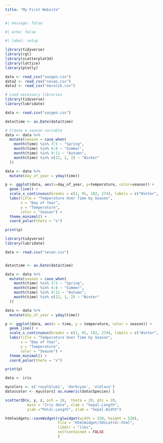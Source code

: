 ```yaml
---
title: "My First Website"
---
```



```r
#| message: false

#| echo: false

#| label: setup

library(tidyverse)
library(rgl)
library(scatterplot3d)
library(lattice)
library(plotly)

```

```r
data <- read_csv("vazgen.csv")
data2 <- read_csv("sevan.csv")
data3 <- read_csv("maralik.csv")

```


```r

# Load necessary libraries
library(tidyverse)
library(lubridate)  

data <- read.csv("vazgen.csv")

data$time <- as.Date(data$time)

# Create a season variable
data <- data %>%
  mutate(season = case_when(
    month(time) %in% 3:5 ~ "Spring",
    month(time) %in% 6:8 ~ "Summer",
    month(time) %in% 9:11 ~ "Autumn",
    month(time) %in% c(12, 1, 2) ~ "Winter"
  ))

data <- data %>%
  mutate(day_of_year = yday(time))

p <- ggplot(data, aes(x=day_of_year, y=temperature, color=season)) +
  geom_line() +
  scale_x_continuous(breaks = c(1, 91, 182, 274), labels = c("Winter", "Spring", "Summer", "Autumn")) +
  labs(title = "Temperature Over Time by Season",
       x = "Day of Year",
       y = "Temperature",
       color = "Season") +
  theme_minimal() +
  coord_polar(theta = "x")

print(p)

```


```r

library(tidyverse)
library(lubridate)  

data <- read.csv("sevan.csv")  


data$time <- as.Date(data$time)

data <- data %>%
  mutate(season = case_when(
    month(time) %in% 3:5 ~ "Spring",
    month(time) %in% 6:8 ~ "Summer",
    month(time) %in% 9:11 ~ "Autumn",
    month(time) %in% c(12, 1, 2) ~ "Winter"
  ))

data <- data %>%
  mutate(day_of_year = yday(time))

p <- ggplot(data, aes(x = time, y = temperature, color = season)) +
  geom_line() +
  scale_x_continuous(breaks = c(1, 91, 182, 274), labels = c("Winter", "Spring", "Summer", "Autumn")) +
  labs(title = "Temperature Over Time by Season",
       x = "Day of Year",
       y = "Temperature",
       color = "Season") +
  theme_minimal() +
  coord_polar(theta = "x")

print(p)


```


```r



data <- iris

mycolors <- c('royalblue1', 'darkcyan', 'oldlace')
data$color <- mycolors[ as.numeric(data$Species) ]

scatter3D(x, y, z, pch = 18,  theta = 20, phi = 20,
          main = "Iris data", xlab = "Sepal.Length",
          ylab ="Petal.Length", zlab = "Sepal.Width")

htmlwidgets::saveWidget(rglwidget(width = 520, height = 520), 
                        file = "HtmlWidget/3dscatter.html",
                        libdir = "libs",
                        selfcontained = FALSE
                        )


```









































